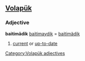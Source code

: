 ==[[Volapük]]==

===Adjective===
'''baitimädik'''
[[baitimaydik]] = [[baitimädik]]

# [[current]] or [[up-to-date]]

[[Category:Volapük adjectives]]